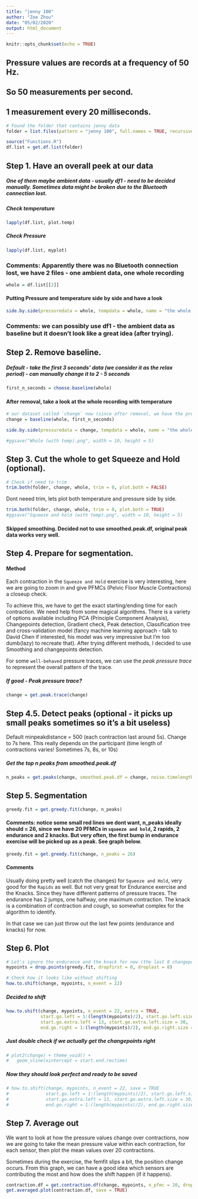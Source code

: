 ```yaml
---
title: "jenny 100"
author: "Zoe Zhou"
date: "05/02/2020"
output: html_document
---
```


```r
knitr::opts_chunk$set(echo = TRUE)
```


## Pressure values are records at a frequency of 50 Hz. 
## So 50 measurements per second. 
## 1 measurement every 20 milliseconds. 


```r
# Found the folder that contains jenny data
folder = list.files(pattern = "jenny 100", full.names = TRUE, recursive = FALSE)

source("Functions.R")
df.list = get.df.list(folder)
```

## Step 1. Have an overall peek at our data
##### One of them maybe ambient data - usually df1 - need to be decided manually. Sometimes data might be broken due to the Bluetooth connection lost.

##### Check temperature
```r
lapply(df.list, plot.temp)
```

##### Check Pressure
```r
lapply(df.list, myplot)
```

### Comments: Apparently there was no Bluetooth connection lost, we have 2 files - one ambient data, one whole recording 
```r
whole = df.list[[2]]
```

#### Putting Pressure and temperature side by side and have a look
```r
side.by.side(pressuredata = whole, tempdata = whole, name = "the whole recording")
```
### Comments: we can possibly use df1 - the ambient data as baseline but it doesn't look like a great idea (after trying).

## Step 2. Remove baseline.
##### Default - take the first 3 seconds' data (we consider it as the relax period) - can manually change it to 2 - 5 seconds
```r
first_n_seconds = choose.baseline(whole)
```

#### After removal, take a look at the whole recording with temperature
```r
# our dataset called `change` now (since after removal, we have the pressure change for each sensor)
change = baseline(whole, first_n_seconds)

side.by.side(pressuredata = change, tempdata = whole, name = "the whole recording (baseline removed)")

#ggsave("Whole (with temp).png", width = 10, height = 5)
```




## Step 3. Cut the whole to get Squeeze and Hold (optional).

```r
# Check if need to trim
trim.both(folder, change, whole, trim = 0, plot.both = FALSE)
```

Dont neeed trim, lets plot both temperature and pressure side by side.
```r
trim.both(folder, change, whole, trim = 0, plot.both = TRUE)
#ggsave("Squeeze and hold (with temp).png", width = 10, height = 5)
```

#### Skipped smoothing. Decided not to use smoothed.peak.df, original peak data works very well.

## Step 4. Prepare for segmentation.
#### Method 
Each contraction in the `Squeeze and Hold` exercise is very interesting, here we are going to zoom in and give PFMCs (Pelvic Floor Muscle Contractions) a closeup check.

To achieve this, we have to get the exact starting/ending time for each contraction. We need help from some magical algorithms. There is a variety of options available including PCA (Principle Component Analysis), Changepoints detection, Gradient check, Peak detection, Classification tree and cross-validation model (fancy machine learning approach - talk to David Chen if interested, his model was very impressive but I'm too dumb(lazy) to recreate that). After trying different methods, I decided to use Smoothing and changepoints detection. 

For some `well-behaved` pressure traces, we can use the *peak pressure trace* to represent the overall pattern of the trace. 

##### If good - Peak pressure trace?
```r
change = get.peak.trace(change)
```


## Step 4.5. Detect peaks (optional - it picks up small peaks sometimes so it's a bit useless)


Default minpeakdistance = 500 (each contraction last around 5s). Change to 7s here. 
This really depends on the participant (time length of contractions varies! Sometimes 7s, 8s, or 10s)

##### Get the top n peaks from smoothed.peak.df
```r
n_peaks = get.peaks(change, smoothed.peak.df = change, noise.timelength = 5000, minpeakdistance = 700)
```
 

## Step 5. Segmentation
```r
greedy.fit = get.greedy.fit(change, n_peaks)
```



#### Comments: notice some small red lines we dont want, n_peaks ideally should = 26, since we have 20 PFMCs in `squeeze and hold`, 2 rapids, 2 endurance and 2 knacks. But very often, the first bump in endurance exercise will be picked up as a peak. See graph below.

```r
greedy.fit = get.greedy.fit(change, n_peaks = 26)
```


#### Comments
Usually doing pretty well (catch the changes) for `Squeeze and Hold`, very good for the `Rapids` as well. But not very great for Endurance exercise and the Knacks. Since they have different patterns of pressure traces. The endurance has 2 jumps, one halfway, one maximum contraction. The knack is a combination of contraction and cough, so somewhat complex for the algorithm to identify. 

In that case we can just throw out the last few points (endurance and knacks) for now.

## Step 6. Plot
```r
# Let's ignore the endurance and the knack for now (the last 8 changepoints excluded)
mypoints = drop.points(greedy.fit, dropfirst = 0, droplast = 8)

# Check how it looks like without shifting
how.to.shift(change, mypoints, n_event = 22)
```

##### Decided to shift 
```r
how.to.shift(change, mypoints, n_event = 22, extra = TRUE,
             start.go.left = 1:(length(mypoints)/2), start.go.left.size = 30, 
             start.go.extra.left = 13, start.go.extra.left.size = 30,
             end.go.right = 1:(length(mypoints)/2), end.go.right.size = 30)
```


##### Just double check if we actually get the changepoints right
```r
# plot2(change) + theme_void() + 
#   geom_vline(xintercept = start.end.rectime)
```

##### Now they should look perfect and ready to be saved
```r
# how.to.shift(change, mypoints, n_event = 22, save = TRUE
#              start.go.left = 1:(length(mypoints)/2), start.go.left.size = 30, 
#              start.go.extra.left = 13, start.go.extra.left.size = 30,
#              end.go.right = 1:(length(mypoints)/2), end.go.right.size = 30)

```

## Step 7. Average out
We want to look at how the pressure values change over contractions, now we are going to take the mean pressure value within each contraction, for each sensor, then plot the mean values over 20 contractions. 

Sometimes during the exercise, the femfit slips a bit, the position change occurs. From this graph, we can have a good idea which sensors are contributing the most and how does the shift happen (if it happens).
```r
contraction.df = get.contraction.df(change, mypoints, n_pfmc = 20, drop.start = 1000, drop.end = 5000)
get.averaged.plot(contraction.df, save = TRUE)
```









